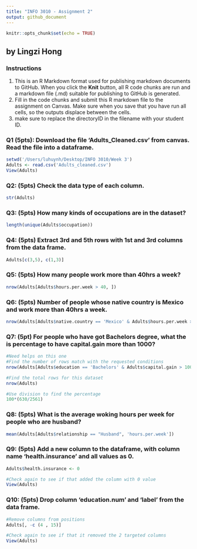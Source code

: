 ```yaml
---
title: "INFO 3010 - Assignment 2"
output: github_document
---
```


```r
knitr::opts_chunk$set(echo = TRUE)
```

## by Lingzi Hong
### Instructions
1. This is an R Markdown format used for publishing markdown documents to GitHub. When you click the **Knit** button, all R code chunks are run and a markdown file (.md) suitable for publishing to GitHub is generated.
2. Fill in the code chunks and submit this R markdown file to the assignment on Canvas. Make sure when you save that you have run all cells, so the outputs displace between the cells.
3. make sure to replace the directoryID in the filename with your student ID. 


### Q1 (5pts): Download the file 'Adults_Cleaned.csv' from canvas. Read the file into a dataframe.
```r
setwd('/Users/luhuynh/Desktop/INFO 3010/Week 3')
Adults <- read.csv('Adults_cleaned.csv')
View(Adults)
```


### Q2: (5pts) Check the data type of each column.
```r
str(Adults)
```

### Q3: (5pts) How many kinds of occupations are in the dataset?
```r
length(unique(Adults$occupation))
```

### Q4: (5pts) Extract 3rd and 5th rows with 1st and 3rd columns from the data frame.
```r
Adults[c(3,5), c(1,3)]
```


### Q5: (5pts) How many people work more than 40hrs a week?
```r
nrow(Adults[Adults$hours.per.week > 40, ])
```

### Q6: (5pts) Number of people whose native country is Mexico and work more than 40hrs a week.
```r
nrow(Adults[Adults$native.country == 'Mexico' & Adults$hours.per.week > 40, ])
```

### Q7: (5pt) For people who have got Bachelors degree, what the is percentage to have capital.gain more than 1000?
```r
#Need helps on this one
#Find the number of rows match with the requested conditions
nrow(Adults[Adults$education == 'Bachelors' & Adults$capital.gain > 1000, ]) 

#Find the total rows for this dataset
nrow(Adults)

#Use division to find the percentage
100*(630/2561)
```

### Q8: (5pts) What is the average woking hours per week for people who are husband?
```r
mean(Adults[Adults$relationship == "Husband", 'hours.per.week'])
```

### Q9: (5pts) Add a new column to the dataframe, with column name 'health.insurance' and all values as 0. 
```r
Adults$health.insurance <- 0

#Check again to see if that added the column with 0 value
View(Adults)
```

### Q10: (5pts) Drop column 'education.num' and 'label' from the data frame. 
```r
#Remove columns from positions
Adults[, -c (4 , 15)]

#Check again to see if that it removed the 2 targeted columns
View(Adults)
```